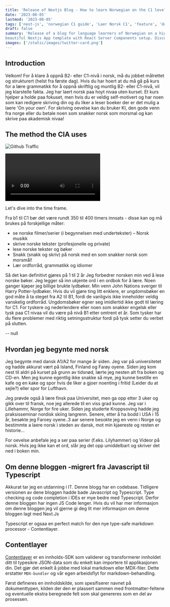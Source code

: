 ```yaml
---
title: 'Release of Nextjs Blog - How to learn Norwegian on the C1 level'
date: '2023-08-05'
lastmod: '2023-08-05'
tags: ['next-js', 'norwegian C1 guide', 'Laer Norsk C1', 'feature', 'dansk']
draft: false
summary: 'Release of a blog for language learners of Norwegian on a high level of B2 and especially C1, I used this 
beautiful Nextjs App template with React Server Components setup. Discover how to speed up your learning and get to the level of C1.'
images: ['/static/images/twitter-card.png']
---
```


## Introduction

Velkom! For å klare å oppnå B2- eller C1-nivå i norsk, må du jobbet målrettet og strukturert (helst fra første dag). Hvis du har hoert at du må gå på kurs for a 
lære grammatikk for å oppnå skriftlig og muntlig B2- eller C1-nivå, vil jeg klarstelle fakta. Jeg har laert norsk paa hoyt nivaa uten kurset. Et kurs hjelper a holde paa fokuset, men hvis du er veldig self-motivert og har noen som kan redigere skriving din og du liker a leser boeker der er det mulig a laere 'On your own'. For skriving oevelse kan du bruker KI, den gode venn fra norge eller du betale noen som snakker norsk som morsmal og kan skrive paa akademisk nivaa! 


<TOCInline toc={props.toc} exclude="Introduction" />

## The method the CIA uses

![Github Traffic](/static/images/github-traffic.png)



<video controls>
  <source
    src="https://github-production-user-asset-6210df.s3.amazonaws.com/28362229/258559849-2124c81f-b99d-4431-839c-347e01a2616c.webm"
    type="video/webm"
  />
</video>


Let's dive into the time frame.

Fra b1 til C1 bør det være rundt 350 til 400 timers innsats - disse kan og må brukes på forskjellige måter:
- se norske filmer/serier (i begynnelsen med undertekster)
– Norsk musikk
- skrive norske tekster (profesjonelle og private)
- lese norske tekster og bøker
- Snakk (snakk og skriv) på norsk med en som snakker norsk som morsmål!
- Lær ordforråd, grammatikk og idiomer

Så det kan definitivt gjøres på 1 til 2 år
Jeg forbedrer norsken min ved å lese norske bøker. Jeg legger så inn ukjente ord i en ordbok for å lære. Noen ganger kjøper jeg billige brukte lydbøker. Min venn John Nations sverger til Harry Potter-lydbøker. Hvis du vil gjøre ting litt enklere, er ungdomsbøker en god måte å ta steget fra A2 til B1, fordi de vanligvis ikke inneholder veldig vanskelig ordforråd. Ungdomsbøker egner seg imidlertid ikke godt til læring for C1.
For tyskere  og nederlendere eller noen som snakker engelsk eller tysk paa C1 nivaa  vil du være på nivå B1 etter omtrent et år.  Som tysker har du flere problemer med riktig setningsstruktur fordi på tysk setter du verbet på slutten. 

-- 
null


## Hvordan jeg begynte med norsk
Jeg begynte med dansk A1/A2 for mange år siden. Jeg var på universitetet og hadde akkurat vært på Island, Finland og Farøy oyene. Siden jeg  kom nest til aldri på kurset på grunn av tidsnød, lærte jeg nesten alt fra boken og CD-en. Men jeg kunne egentlig ikke snakke så mye, jeg kunne bestille en kafe og en kake og spor hvis de liker a gjoer noenting i fritid (Leider du at sejle?) eller spor for Lufthavn. 

Jeg prøvde også å lære finsk paa Universitet, men ga opp etter 3 uker og gikk over til fransk, noe jeg allerede til en viss grad kunne.
Jeg var i Lillehammr, Norge for fire uker. Siden jeg studerte Kroppsoving hadde jeg praksisseminar nordisk skiing langrenn. Senere, etter å ha bodd i USA i 15 år, besøkte jeg Faroey oyene..3 aar senere besokte jeg en venn i Norge og bestimmte a laere norsk i steden av dansk, mot min kjaereste og resten er historie...

For oevelse anbefale jeg a ser paa serier (f.eks. Lilyhammer) og Videor på norsk. Hvis jeg ikke kan et ord, slår jeg det opp umiddelbart og skriver det ned i boken min. 




## Om denne bloggen -migrert fra Javascript til Typescript

Akkurat tar jeg en utdanning i IT. Denne blogg har en codebase. Tidligere versionen av dene bloggen hadde bade Javascript og Typescript. Type checking og code completion i IDEs er mye bedre med Typescript. Derfor denne bloggen har ingen JS Code lenger. Hvis du vil har mer informasjon om denne bloggen jeg vil gjerne gi deg lit mer informasjon om denne bloggen lagt med Next.Js

Typescript er ogsaa en perfect match for den nye type-safe markdown processor - Contentlayer.

## Contentlayer
[Contentlayer](https://www.contentlayer.dev/) er en innholds-SDK som validerer og transformerer innholdet ditt til typesikre JSON-data som du enkelt kan importere til applikasjonen din. Det gjør det enkelt å jobbe med lokal markdown eller MDX-filer. Dette erstatter `MDX-bundler` og vår egen arbeidsflyt for markdown-behandling.

Først defineres en innholdskilde, som spesifiserer navnet på dokumenttypen, kilden der den er plassert sammen med frontmatter-feltene og eventuelle ekstra beregnede felt som skal genereres som en del av prosessen.
